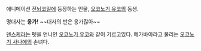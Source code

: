 애니메이션 [[전뇌코일]]에 등장하는 인물, [[오코노기 유코]]의 동생.

명대사는 '''응가!''' ~~대사의 반은 응가잖아~~

[[덴스케]]라는 펫을 언니인 [[오코노기 유코]]와 같이 기르고있다. 메가바아라고 불리는 [[오코노기 사나에]]의 손녀다. 
